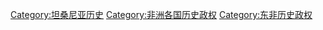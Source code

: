 [[Category:坦桑尼亚历史|Category:坦桑尼亚历史]]
[[Category:非洲各国历史政权|Category:非洲各国历史政权]]
[[Category:东非历史政权|Category:东非历史政权]]